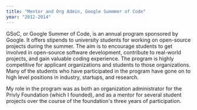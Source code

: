 ```yaml
---
title: "Mentor and Org Admin, Google Summmer of Code"
year: "2012-2014"
---
```

GSoC, or Google Summer of Code, is an annual program sponsored by Google. It offers stipends to university students for working on open-source projects during the summer. The aim is to encourage students to get involved in open-source software development, contribute to real-world projects, and gain valuable coding experience. The program is highly competitive for applicant organizations and students to those organizations. Many of the students who have participated in the program have gone on to high level positions in industry, startups, and research.

My role in the program was as both an organization administrator for the Privly Foundation (which I founded), and as a mentor for several student projects over the course of the foundation's three years of participation.
